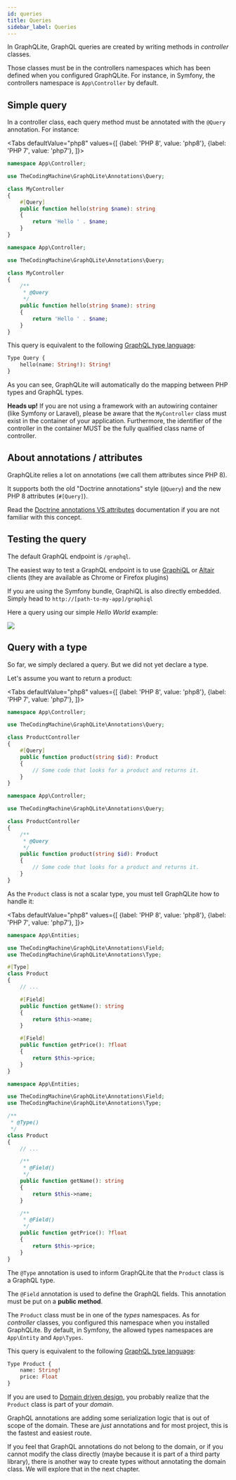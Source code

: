 ```yaml
---
id: queries
title: Queries
sidebar_label: Queries
---
```



In GraphQLite, GraphQL queries are created by writing methods in *controller* classes.

Those classes must be in the controllers namespaces which has been defined when you configured GraphQLite.
For instance, in Symfony, the controllers namespace is `App\Controller` by default.

## Simple query

In a controller class, each query method must be annotated with the `@Query` annotation. For instance:

<Tabs
  defaultValue="php8"
  values={[
    {label: 'PHP 8', value: 'php8'},
    {label: 'PHP 7', value: 'php7'},
  ]}>
  <TabItem value="php8">

```php
namespace App\Controller;

use TheCodingMachine\GraphQLite\Annotations\Query;

class MyController
{
    #[Query]
    public function hello(string $name): string
    {
        return 'Hello ' . $name;
    }
}
```

  </TabItem>
  <TabItem value="php7">

```php
namespace App\Controller;

use TheCodingMachine\GraphQLite\Annotations\Query;

class MyController
{
    /**
     * @Query
     */
    public function hello(string $name): string
    {
        return 'Hello ' . $name;
    }
}
```

  </TabItem>
</Tabs>

This query is equivalent to the following [GraphQL type language](https://graphql.org/learn/schema/#type-language):

```graphql
Type Query {
    hello(name: String!): String!
}
```

As you can see, GraphQLite will automatically do the mapping between PHP types and GraphQL types.

<div class="alert alert--warning"><strong>Heads up!</strong> If you are not using a framework with an autowiring container (like Symfony or Laravel), please be aware that the <code>MyController</code> class must exist in the container of your application. Furthermore, the identifier of the controller in the container MUST be the fully qualified class name of controller.</div>

## About annotations / attributes

GraphQLite relies a lot on annotations (we call them attributes since PHP 8).

It supports both the old "Doctrine annotations" style (`@Query`) and the new PHP 8 attributes (`#[Query]`).

Read the [Doctrine annotations VS attributes](doctrine-annotations-attributes.mdx) documentation if you are not familiar with this concept.

## Testing the query

The default GraphQL endpoint is `/graphql`.

The easiest way to test a GraphQL endpoint is to use [GraphiQL](https://github.com/graphql/graphiql) or
[Altair](https://altair.sirmuel.design/) clients (they are available as Chrome or Firefox plugins)

<div class="alert alert--info">
    If you are using the Symfony bundle, GraphiQL is also directly embedded.<br />
    Simply head to <code>http://[path-to-my-app]/graphiql</code>
</div>

Here a query using our simple *Hello World* example:

![](/img/query1.png)

## Query with a type

So far, we simply declared a query. But we did not yet declare a type.

Let's assume you want to return a product:

<Tabs
  defaultValue="php8"
  values={[
    {label: 'PHP 8', value: 'php8'},
    {label: 'PHP 7', value: 'php7'},
  ]}>
  <TabItem value="php8">

```php
namespace App\Controller;

use TheCodingMachine\GraphQLite\Annotations\Query;

class ProductController
{
    #[Query]
    public function product(string $id): Product
    {
        // Some code that looks for a product and returns it.
    }
}
```

  </TabItem>
  <TabItem value="php7">

```php
namespace App\Controller;

use TheCodingMachine\GraphQLite\Annotations\Query;

class ProductController
{
    /**
     * @Query
     */
    public function product(string $id): Product
    {
        // Some code that looks for a product and returns it.
    }
}
```

  </TabItem>
</Tabs>



As the `Product` class is not a scalar type, you must tell GraphQLite how to handle it:

<Tabs
  defaultValue="php8"
  values={[
    {label: 'PHP 8', value: 'php8'},
    {label: 'PHP 7', value: 'php7'},
  ]}>
  <TabItem value="php8">

```php
namespace App\Entities;

use TheCodingMachine\GraphQLite\Annotations\Field;
use TheCodingMachine\GraphQLite\Annotations\Type;

#[Type]
class Product
{
    // ...

    #[Field]
    public function getName(): string
    {
        return $this->name;
    }

    #[Field]
    public function getPrice(): ?float
    {
        return $this->price;
    }
}
```

  </TabItem>
  <TabItem value="php7">

```php
namespace App\Entities;

use TheCodingMachine\GraphQLite\Annotations\Field;
use TheCodingMachine\GraphQLite\Annotations\Type;

/**
 * @Type()
 */
class Product
{
    // ...

    /**
     * @Field()
     */
    public function getName(): string
    {
        return $this->name;
    }

    /**
     * @Field()
     */
    public function getPrice(): ?float
    {
        return $this->price;
    }
}
```

  </TabItem>
</Tabs>

The `@Type` annotation is used to inform GraphQLite that the `Product` class is a GraphQL type.

The `@Field` annotation is used to define the GraphQL fields. This annotation must be put on a **public method**.

The `Product` class must be in one of the *types* namespaces. As for *controller* classes, you configured this namespace when you installed
GraphQLite. By default, in Symfony, the allowed types namespaces are `App\Entity` and `App\Types`.

This query is equivalent to the following [GraphQL type language](https://graphql.org/learn/schema/#type-language):

```graphql
Type Product {
    name: String!
    price: Float
}
```

<div class="alert alert--info">
    <p>If you are used to  <a href="https://en.wikipedia.org/wiki/Domain-driven_design">Domain driven design</a>, you probably
    realize that the <code>Product</code> class is part of your <i>domain</i>.</p>
    <p>GraphQL annotations are adding some serialization logic that is out of scope of the domain.
    These are <i>just</i> annotations and for most project, this is the fastest and easiest route.</p>
    <p>If you feel that GraphQL annotations do not belong to the domain, or if you cannot modify the class
    directly (maybe because it is part of a third party library), there is another way to create types without annotating
    the domain class. We will explore that in the next chapter.</p>
</div>
